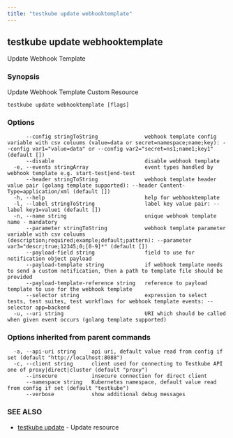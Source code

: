 ```yaml
---
title: "testkube update webhooktemplate"
---
```



<LegacyWarning />

## testkube update webhooktemplate

Update Webhook Template

### Synopsis

Update Webhook Template Custom Resource

```
testkube update webhooktemplate [flags]
```

### Options

```
      --config stringToString               webhook template config variable with csv coluums (value=data or secret=namespace;name;key): --config var1="value=data" or --config var2="secret=ns1;name1;key1" (default [])
      --disable                             disable webhook template
  -e, --events stringArray                  event types handled by webhook template e.g. start-test|end-test
      --header stringToString               webhook template header value pair (golang template supported): --header Content-Type=application/xml (default [])
  -h, --help                                help for webhooktemplate
  -l, --label stringToString                label key value pair: --label key1=value1 (default [])
  -n, --name string                         unique webhook template name - mandatory
      --parameter stringToString            webhook template parameter variable with csv coluums (description;required;example;default;pattern): --parameter var3="descr;true;12345;0;[0-9]*" (default [])
      --payload-field string                field to use for notification object payload
      --payload-template string             if webhook template needs to send a custom notification, then a path to template file should be provided
      --payload-template-reference string   reference to payload template to use for the webhook template
      --selector string                     expression to select tests, test suites, test workflows for webhook template events: --selector app=backend
  -u, --uri string                          URI which should be called when given event occurs (golang template supported)
```

### Options inherited from parent commands

```
  -a, --api-uri string     api uri, default value read from config if set (default "http://localhost:8088")
  -c, --client string      client used for connecting to Testkube API one of proxy|direct|cluster (default "proxy")
      --insecure           insecure connection for direct client
      --namespace string   Kubernetes namespace, default value read from config if set (default "testkube")
      --verbose            show additional debug messages
```

### SEE ALSO

* [testkube update](testkube-update.mdx)	 - Update resource

